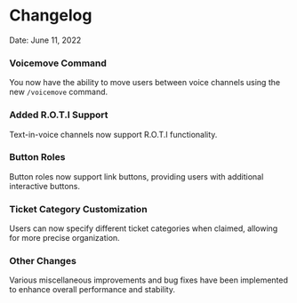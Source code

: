
# Changelog

Date: June 11, 2022

<Steps>

### Voicemove Command

You now have the ability to move users between voice channels using the new `/voicemove` command.

### Added R.O.T.I Support

Text-in-voice channels now support R.O.T.I functionality.

### Button Roles

Button roles now support link buttons, providing users with additional interactive buttons.

### Ticket Category Customization

Users can now specify different ticket categories when claimed, allowing for more precise organization.

### Other Changes

Various miscellaneous improvements and bug fixes have been implemented to enhance overall performance and stability.

</Steps>